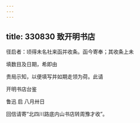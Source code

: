 ```yaml
---
---
---
```

title: 330830 致开明书店
---




径启者：顷得未名社来函并收条。函今寄奉；其收条上未

填数目及日期，希即由

贵局示知，以便填写并如期走领为荷。此请

开明书店台鉴

鲁迅 启 八月卅日

回信请寄“北四川路底内山书店转周豫才收”。